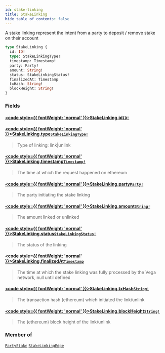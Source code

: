 ```yaml
---
id: stake-linking
title: StakeLinking
hide_table_of_contents: false
---
```








A stake linking represent the intent from a party to deposit / remove stake on their account

```graphql
type StakeLinking {
  id: ID!
  type: StakeLinkingType!
  timestamp: Timestamp!
  party: Party!
  amount: String!
  status: StakeLinkingStatus!
  finalizedAt: Timestamp
  txHash: String!
  blockHeight: String!
}
```


### Fields

#### [<code style={{ fontWeight: 'normal' }}>StakeLinking.<b>id</b></code>](#)<Bullet />[`ID!`](/mainnet/api/graphql/scalars/id) <Badge class="secondary" text="non-null"/> <Badge class="secondary" text="scalar"/>
> 
> 

#### [<code style={{ fontWeight: 'normal' }}>StakeLinking.<b>type</b></code>](#)<Bullet />[`StakeLinkingType!`](/mainnet/api/graphql/enums/stake-linking-type) <Badge class="secondary" text="non-null"/> <Badge class="secondary" text="enum"/>
> Type of linking: link|unlink
> 

#### [<code style={{ fontWeight: 'normal' }}>StakeLinking.<b>timestamp</b></code>](#)<Bullet />[`Timestamp!`](/mainnet/api/graphql/scalars/timestamp) <Badge class="secondary" text="non-null"/> <Badge class="secondary" text="scalar"/>
> The time at which the request happened on ethereum
> 

#### [<code style={{ fontWeight: 'normal' }}>StakeLinking.<b>party</b></code>](#)<Bullet />[`Party!`](/mainnet/api/graphql/objects/party) <Badge class="secondary" text="non-null"/> <Badge class="secondary" text="object"/>
> The party initiating the stake linking
> 

#### [<code style={{ fontWeight: 'normal' }}>StakeLinking.<b>amount</b></code>](#)<Bullet />[`String!`](/mainnet/api/graphql/scalars/string) <Badge class="secondary" text="non-null"/> <Badge class="secondary" text="scalar"/>
> The amount linked or unlinked
> 

#### [<code style={{ fontWeight: 'normal' }}>StakeLinking.<b>status</b></code>](#)<Bullet />[`StakeLinkingStatus!`](/mainnet/api/graphql/enums/stake-linking-status) <Badge class="secondary" text="non-null"/> <Badge class="secondary" text="enum"/>
> The status of the linking
> 

#### [<code style={{ fontWeight: 'normal' }}>StakeLinking.<b>finalizedAt</b></code>](#)<Bullet />[`Timestamp`](/mainnet/api/graphql/scalars/timestamp) <Badge class="secondary" text="scalar"/>
> The time at which the stake linking was fully processed by the Vega network, null until defined
> 

#### [<code style={{ fontWeight: 'normal' }}>StakeLinking.<b>txHash</b></code>](#)<Bullet />[`String!`](/mainnet/api/graphql/scalars/string) <Badge class="secondary" text="non-null"/> <Badge class="secondary" text="scalar"/>
> The transaction hash (ethereum) which initiated the link/unlink
> 

#### [<code style={{ fontWeight: 'normal' }}>StakeLinking.<b>blockHeight</b></code>](#)<Bullet />[`String!`](/mainnet/api/graphql/scalars/string) <Badge class="secondary" text="non-null"/> <Badge class="secondary" text="scalar"/>
> The (ethereum) block height of the link/unlink
> 



### Member of

[`PartyStake`](/mainnet/api/graphql/objects/party-stake)  <Badge class="secondary" text="object"/><Bullet />[`StakeLinkingEdge`](/mainnet/api/graphql/objects/stake-linking-edge)  <Badge class="secondary" text="object"/>



